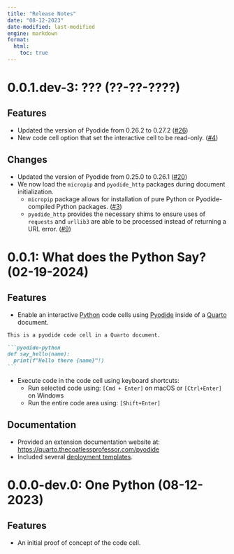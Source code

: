```yaml
---
title: "Release Notes"
date: "08-12-2023"
date-modified: last-modified
engine: markdown
format: 
  html:
    toc: true
---
```


[pyodide]: https://pyodide.org/en/stable/
[python]: https://www.python.org/
[quarto]: https://quarto.org/


# 0.0.1.dev-3: ??? (??-??-????)

## Features

- Updated the version of Pyodide from 0.26.2 to 0.27.2  ([#26](https://github.com/coatless-quarto/pyodide/pull/26))
- New code cell option that set the interactive cell to be read-only. ([#4](https://github.com/coatless-quarto/pyodide/issues/4))

## Changes

- Updated the version of Pyodide from 0.25.0 to 0.26.1  ([#20](https://github.com/coatless-quarto/pyodide/pull/20))
- We now load the `micropip` and `pyodide_http` packages during document initialization.
  - `micropip` package allows for installation of pure Python or Pyodide-compiled Python packages.
     ([#3](https://github.com/coatless-quarto/pyodide/issues/3))
  - `pyodide_http` provides the necessary shims to ensure uses of `requests` and `urllib3` are 
     able to be processed instead of returning a URL error. ([#9](https://github.com/coatless-quarto/pyodide/issues/9))

# 0.0.1: What does the Python Say? (02-19-2024)

## Features

- Enable an interactive [Python][python] code cells using [Pyodide][pyodide] inside of a [Quarto][quarto] document.

````md
This is a pyodide code cell in a Quarto document. 

```pyodide-python
def say_hello(name):
  print(f"Hello there {name}"!)
```
````

- Execute code in the code cell using keyboard shortcuts:
   - Run selected code using: `[Cmd + Enter]` on macOS or `[Ctrl+Enter]`  on Windows 
   - Run the entire code area using: `[Shift+Enter]`

## Documentation

- Provided an extension documentation website at: <https://quarto.thecoatlessprofessor.com/pyodide>
- Included several [deployment templates](https://quarto.thecoatlessprofessor.com/pyodide/qpyodide-deployment-templates.html).

# 0.0.0-dev.0: One Python (08-12-2023)

## Features

- An initial proof of concept of the code cell.